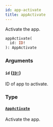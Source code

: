 ```yaml
---
id: app-activate
title: appActivate
---
```


Activate the app.

```graphql
appActivate(
  id: ID!
): AppActivate

```

### Arguments

#### `id` ([`ID!`](../../../developer/api-reference/scalars/id))

ID of app to activate.

### Type

#### [`AppActivate`](../../../developer/api-reference/objects/app-activate)

Activate the app.
